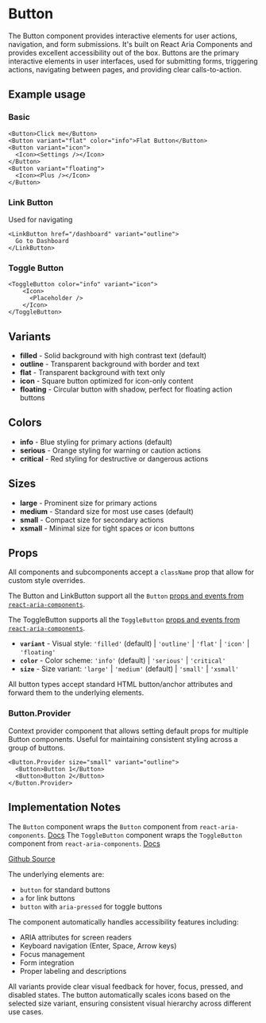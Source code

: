 

<Meta of={ButtonStories} />

# Button
The Button component provides interactive elements for user actions, navigation, and form submissions. It's built on React Aria Components and provides excellent accessibility out of the box. Buttons are the primary interactive elements in user interfaces, used for submitting forms, triggering actions, navigating between pages, and providing clear calls-to-action.

## Example usage

### Basic
```tsx
<Button>Click me</Button>
<Button variant="flat" color="info">Flat Button</Button>
<Button variant="icon">
  <Icon><Settings /></Icon>
</Button>
<Button variant="floating">
  <Icon><Plus /></Icon>
</Button>
```

<Canvas of={ButtonStories.Default} />

### Link Button
Used for navigating
```tsx
<LinkButton href="/dashboard" variant="outline">
  Go to Dashboard
</LinkButton>
```

### Toggle Button
```tsx
<ToggleButton color="info" variant="icon">
    <Icon>
      <Placeholder />
    </Icon>
</ToggleButton>
```

## Variants

* **filled** - Solid background with high contrast text (default)
* **outline** - Transparent background with border and text
* **flat** - Transparent background with text only
* **icon** - Square button optimized for icon-only content
* **floating** - Circular button with shadow, perfect for floating action buttons

## Colors

* **info** - Blue styling for primary actions (default)
* **serious** - Orange styling for warning or caution actions
* **critical** - Red styling for destructive or dangerous actions

## Sizes

* **large** - Prominent size for primary actions
* **medium** - Standard size for most use cases (default)
* **small** - Compact size for secondary actions
* **xsmall** - Minimal size for tight spaces or icon buttons

## Props
All components and subcomponents accept a `className` prop that allow for custom style overrides.

The Button and LinkButton support all the `Button` [props and events from `react-aria-components`](https://react-spectrum.adobe.com/react-aria/Button.html#props).

The ToggleButton supports all the `ToggleButton` [props and events from `react-aria-components`](https://react-spectrum.adobe.com/react-aria/ToggleButton.html#props).

* **`variant`** - Visual style: `'filled'` (default) | `'outline'` | `'flat'` | `'icon'` | `'floating'`
* **`color`** - Color scheme: `'info'` (default) | `'serious'` | `'critical'`
* **`size`** - Size variant: `'large'` | `'medium'` (default) | `'small'` |  `'xsmall'`

All button types accept standard HTML button/anchor attributes and forward them to the underlying elements.

### Button.Provider
Context provider component that allows setting default props for multiple Button components. Useful for maintaining consistent styling across a group of buttons.

```tsx
<Button.Provider size="small" variant="outline">
  <Button>Button 1</Button>
  <Button>Button 2</Button>
</Button.Provider>
```

## Implementation Notes
The `Button` component wraps the `Button` component from `react-aria-components`. [Docs](https://react-spectrum.adobe.com/react-aria/Button.html)
The `ToggleButton` component wraps the `ToggleButton` component from `react-aria-components`. [Docs](https://react-spectrum.adobe.com/react-aria/ToggleButton.html)

[Github Source](https://github.com/gohypergiant/standard-toolkit/tree/main/design-toolkit/components/src/components/avatar)

The underlying elements are:
- `button` for standard buttons
- `a` for link buttons
- `button` with `aria-pressed` for toggle buttons

The component automatically handles accessibility features including:
- ARIA attributes for screen readers
- Keyboard navigation (Enter, Space, Arrow keys)
- Focus management
- Form integration
- Proper labeling and descriptions

All variants provide clear visual feedback for hover, focus, pressed, and disabled states. The button automatically scales icons based on the selected size variant, ensuring consistent visual hierarchy across different use cases.
